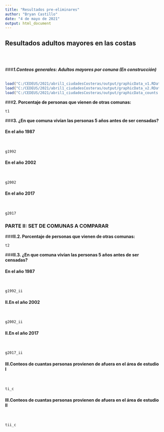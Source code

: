 ```yaml
---
title: "Resultados pre-eliminares"
author: "Bryan Castillo"
date: "4 de mayo de 2021"
output: html_document
---
```


## **Resultados adultos mayores en las costas**
<br>
<br>

###_**1.Conteos generales: Adultos mayores por conuna (En construcción)**_
<br>
<br>

```r
load("C:/CEDEUS/2021/abril1_ciudadesCosteras/output/graphicData_v1.RData")
load("C:/CEDEUS/2021/abril1_ciudadesCosteras/output/graphicData_v2.RData")
load("C:/CEDEUS/2021/abril1_ciudadesCosteras/output/graphicData_counts.RData")
```

###**2. Porcentaje de personas que vienen de otras comunas:**

```r
t1
```

###**3. ¿En que comuna vivían las personas 5 años antes de ser censadas?**
<br>

#### **En el año 1987**
<br>

```r
g1992
```

#### **En el año 2002**
<br>

```r
g2002
```

#### **En el año 2017**
<br>

```r
g2017
```

### **PARTE II: SET DE COMUNAS A COMPARAR**

###**II.2. Porcentaje de personas que vienen de otras comunas:**

```r
t2
```

###**II.3. ¿En que comuna vivían las personas 5 años antes de ser censadas?**
<br>

#### **En el año 1987**
<br>

```r
g1992_ii
```

#### **II.En el año 2002**
<br>

```r
g2002_ii
```

#### **II.En el año 2017**
<br>

```r
g2017_ii
```



#### **III.Conteos de cuantas personas provienen de afuera en el área de estudio I**
<br>

```r
ti_c
```

#### **III.Conteos de cuantas personas provienen de afuera en el área de estudio II**
<br>

```r
tii_c
```
